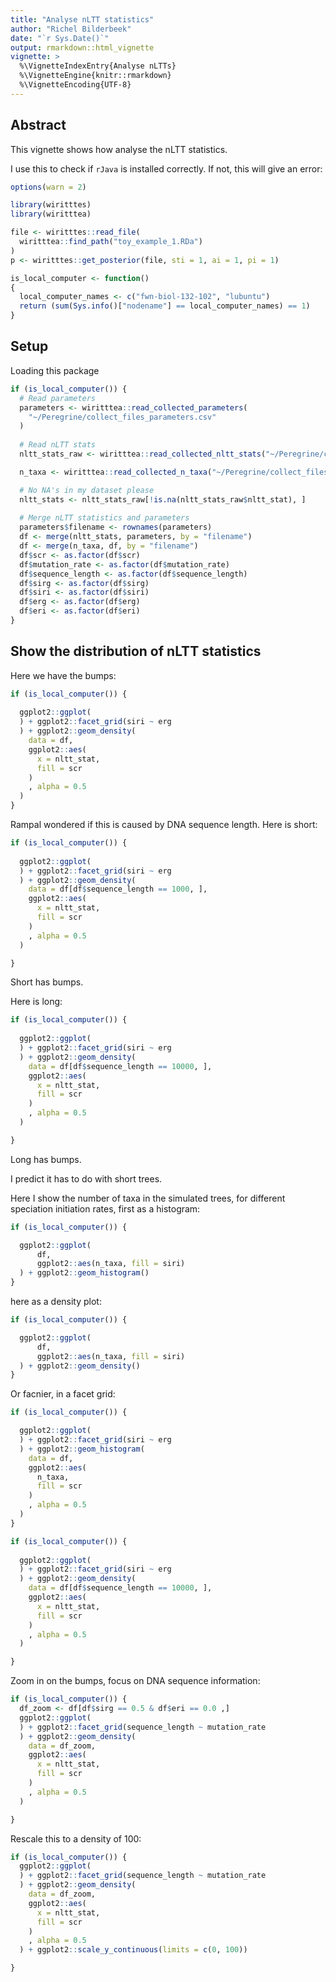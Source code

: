 ```yaml
---
title: "Analyse nLTT statistics"
author: "Richel Bilderbeek"
date: "`r Sys.Date()`"
output: rmarkdown::html_vignette
vignette: >
  %\VignetteIndexEntry{Analyse nLTTs}
  %\VignetteEngine{knitr::rmarkdown}
  %\VignetteEncoding{UTF-8}
---
```


## Abstract

This vignette shows how analyse the nLTT statistics.

I use this to check if `rJava` is installed correctly. 
If not, this will give an error:

```r
options(warn = 2)

library(wiritttes)
library(wiritttea)

file <- wiritttes::read_file(
  wiritttea::find_path("toy_example_1.RDa")
)
p <- wiritttes::get_posterior(file, sti = 1, ai = 1, pi = 1)

is_local_computer <- function()
{
  local_computer_names <- c("fwn-biol-132-102", "lubuntu")
  return (sum(Sys.info()["nodename"] == local_computer_names) == 1)
}
```

## Setup

Loading this package

```r
if (is_local_computer()) {
  # Read parameters
  parameters <- wiritttea::read_collected_parameters(
    "~/Peregrine/collect_files_parameters.csv"
  )
  
  # Read nLTT stats
  nltt_stats_raw <- wiritttea::read_collected_nltt_stats("~/Peregrine/collect_files_nltt_stats.csv")

  n_taxa <- wiritttea::read_collected_n_taxa("~/Peregrine/collect_files_n_taxa.csv")

  # No NA's in my dataset please
  nltt_stats <- nltt_stats_raw[!is.na(nltt_stats_raw$nltt_stat), ]
  
  # Merge nLTT statistics and parameters
  parameters$filename <- rownames(parameters)
  df <- merge(nltt_stats, parameters, by = "filename")
  df <- merge(n_taxa, df, by = "filename")
  df$scr <- as.factor(df$scr)
  df$mutation_rate <- as.factor(df$mutation_rate)
  df$sequence_length <- as.factor(df$sequence_length)
  df$sirg <- as.factor(df$sirg)
  df$siri <- as.factor(df$siri)
  df$erg <- as.factor(df$erg)
  df$eri <- as.factor(df$eri)
}
```

## Show the distribution of nLTT statistics

Here we have the bumps:

```r
if (is_local_computer()) {
  
  ggplot2::ggplot(
  ) + ggplot2::facet_grid(siri ~ erg
  ) + ggplot2::geom_density(
    data = df,
    ggplot2::aes(
      x = nltt_stat,
      fill = scr
    )
    , alpha = 0.5
  )
}
```

Rampal wondered if this is caused by DNA sequence length. 
Here is short:

```r
if (is_local_computer()) {
  
  ggplot2::ggplot(
  ) + ggplot2::facet_grid(siri ~ erg
  ) + ggplot2::geom_density(
    data = df[df$sequence_length == 1000, ],
    ggplot2::aes(
      x = nltt_stat,
      fill = scr
    )
    , alpha = 0.5
  )

}
```

Short has bumps.

Here is long:

```r
if (is_local_computer()) {
  
  ggplot2::ggplot(
  ) + ggplot2::facet_grid(siri ~ erg
  ) + ggplot2::geom_density(
    data = df[df$sequence_length == 10000, ],
    ggplot2::aes(
      x = nltt_stat,
      fill = scr
    )
    , alpha = 0.5
  )

}
```

Long has bumps.

I predict it has to do with short trees. 

Here I show the number of taxa in the simulated trees,
for different speciation initiation rates, first as a histogram:

```r
if (is_local_computer()) {

  ggplot2::ggplot(
      df, 
      ggplot2::aes(n_taxa, fill = siri)
  ) + ggplot2::geom_histogram()
}
```

here as a density plot:

```r
if (is_local_computer()) {

  ggplot2::ggplot(
      df, 
      ggplot2::aes(n_taxa, fill = siri)
  ) + ggplot2::geom_density()
}
```

Or facnier, in a facet grid:

```r
if (is_local_computer()) {

  ggplot2::ggplot(
  ) + ggplot2::facet_grid(siri ~ erg
  ) + ggplot2::geom_histogram(
    data = df,
    ggplot2::aes(
      n_taxa,
      fill = scr
    )
    , alpha = 0.5
  )
}
```


```r
if (is_local_computer()) {
  
  ggplot2::ggplot(
  ) + ggplot2::facet_grid(siri ~ erg
  ) + ggplot2::geom_density(
    data = df[df$sequence_length == 10000, ],
    ggplot2::aes(
      x = nltt_stat,
      fill = scr
    )
    , alpha = 0.5
  )

}
```

Zoom in on the bumps, focus on DNA sequence information:

```r
if (is_local_computer()) {
  df_zoom <- df[df$sirg == 0.5 & df$eri == 0.0 ,]
  ggplot2::ggplot(
  ) + ggplot2::facet_grid(sequence_length ~ mutation_rate
  ) + ggplot2::geom_density(
    data = df_zoom,
    ggplot2::aes(
      x = nltt_stat,
      fill = scr
    )
    , alpha = 0.5
  )

}
```

Rescale this to a density of 100:

```r
if (is_local_computer()) {
  ggplot2::ggplot(
  ) + ggplot2::facet_grid(sequence_length ~ mutation_rate
  ) + ggplot2::geom_density(
    data = df_zoom,
    ggplot2::aes(
      x = nltt_stat,
      fill = scr
    )
    , alpha = 0.5
  ) + ggplot2::scale_y_continuous(limits = c(0, 100))

}
```



